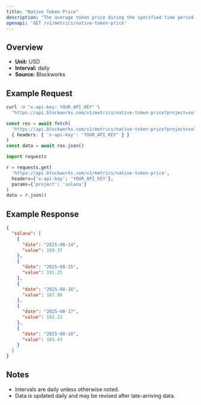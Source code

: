 ```yaml
---
title: "Native Token Price"
description: "The average token price during the specified time period for the native asset of that chain."
openapi: 'GET /v1/metrics/native-token-price'
---
```


## Overview

- **Unit:** USD
- **Interval:** daily
- **Source:** Blockworks

## Example Request

<CodeGroup>

```bash cURL
curl -H "x-api-key: YOUR_API_KEY" \
  "https://api.blockworks.com/v1/metrics/native-token-price?project=solana"
```

```typescript TypeScript
const res = await fetch(
  'https://api.blockworks.com/v1/metrics/native-token-price?project=solana',
  { headers: { 'x-api-key': 'YOUR_API_KEY' } }
)
const data = await res.json()
```

```python Python
import requests

r = requests.get(
  'https://api.blockworks.com/v1/metrics/native-token-price',
  headers={'x-api-key': 'YOUR_API_KEY'},
  params={'project': 'solana'}
)
data = r.json()
```

</CodeGroup>

## Example Response

```json
{
  "solana": [
    {
      "date": "2025-08-14",
      "value": 199.37
    },
    {
      "date": "2025-08-15",
      "value": 191.25
    },
    {
      "date": "2025-08-16",
      "value": 187.96
    },
    {
      "date": "2025-08-17",
      "value": 192.22
    },
    {
      "date": "2025-08-18",
      "value": 183.43
    }
  ]
}
```

## Notes
- Intervals are daily unless otherwise noted.
- Data is updated daily and may be revised after late-arriving data.
